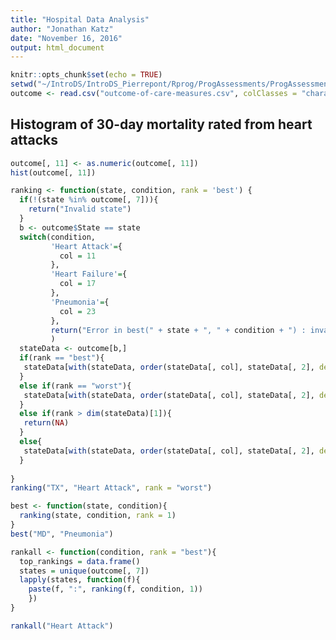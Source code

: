 ```yaml
---
title: "Hospital Data Analysis"
author: "Jonathan Katz"
date: "November 16, 2016"
output: html_document
---
```


```r
knitr::opts_chunk$set(echo = TRUE)
setwd("~/IntroDS/IntroDS_Pierrepont/Rprog/ProgAssessments/ProgAssessment2/")
outcome <- read.csv("outcome-of-care-measures.csv", colClasses = "character")
```

## Histogram of 30-day mortality rated from heart attacks

```r
outcome[, 11] <- as.numeric(outcome[, 11])
hist(outcome[, 11])
```

<!-- ## Determining best hospital for heart attack, heart failure or pneumonia -->

<!-- ```{r} -->
<!-- best <- function(state, condition) { -->
<!--   if(!(state %in% outcome[, 7])){ -->
<!--     return("Invalid state") -->
<!--     } -->
<!--   b <- outcome$State == state -->
<!--   switch(condition, -->
<!--          'Heart Attack'={ -->
<!--            col = 11 -->
<!--          }, -->
<!--          'Heart Failure'={ -->
<!--            col = 17 -->
<!--          }, -->
<!--          'Pneumonia'={ -->
<!--            col = 26 -->
<!--          }, -->
<!--          return("Error in best(" + state + ", " + condition + ") : invalid condition") -->
<!--          ) -->

<!--   stateData <- outcome[b,] -->
<!--   stateData[which.min(as.numeric(stateData[,col])), "Hospital.Name"] -->
<!-- } -->
<!-- best("TX", "Heart Attack") -->
<!-- best("TX", "Heart Failuare") -->
<!-- best("MD", "Heart Attack") -->
<!-- best("MD", "Pneumonia") -->
<!-- ``` -->


```r
ranking <- function(state, condition, rank = 'best') {
  if(!(state %in% outcome[, 7])){
    return("Invalid state")
  }
  b <- outcome$State == state
  switch(condition,
         'Heart Attack'={
           col = 11
         },
         'Heart Failure'={
           col = 17
         },
         'Pneumonia'={
           col = 23
         },
         return("Error in best(" + state + ", " + condition + ") : invalid condition")
         )
  stateData <- outcome[b,]
  if(rank == "best"){
   stateData[with(stateData, order(stateData[, col], stateData[, 2], decreasing = T)),2]
  }
  else if(rank == "worst"){
   stateData[with(stateData, order(stateData[, col], stateData[, 2], decreasing = F)),2]
  }
  else if(rank > dim(stateData)[1]){
   return(NA)
  }
  else{
   stateData[with(stateData, order(stateData[, col], stateData[, 2], decreasing = T)),2][as.numeric(rank)]
  }
  
}
ranking("TX", "Heart Attack", rank = "worst")
```

```r
best <- function(state, condition){
  ranking(state, condition, rank = 1)
}
best("MD", "Pneumonia")
```

```r
rankall <- function(condition, rank = "best"){
  top_rankings = data.frame()
  states = unique(outcome[, 7])
  lapply(states, function(f){
    paste(f, ":", ranking(f, condition, 1))
    })
}

rankall("Heart Attack")
```
